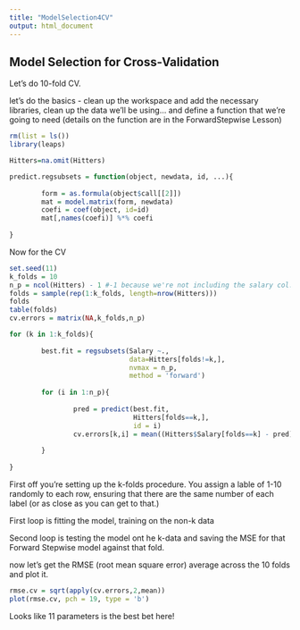 ```yaml
---
title: "ModelSelection4CV"
output: html_document
---
```


Model Selection for Cross-Validation
------------------------------------

Let's do 10-fold CV.

let's do the basics - clean up the workspace and add the necessary libraries, clean up the data we'll be using...
and define a function that we're going to need (details on the function are in the ForwardStepwise Lesson)

```r
rm(list = ls())
library(leaps)

Hitters=na.omit(Hitters)

predict.regsubsets = function(object, newdata, id, ...){
        
        form = as.formula(object$call[[2]])
        mat = model.matrix(form, newdata)
        coefi = coef(object, id=id)
        mat[,names(coefi)] %*% coefi
        
}
```

Now for the CV

```r
set.seed(11)
k_folds = 10
n_p = ncol(Hitters) - 1 #-1 because we're not including the salary col.
folds = sample(rep(1:k_folds, length=nrow(Hitters)))
folds
table(folds)
cv.errors = matrix(NA,k_folds,n_p)

for (k in 1:k_folds){
        
        best.fit = regsubsets(Salary ~.,
                              data=Hitters[folds!=k,],
                              nvmax = n_p,
                              method = 'forward')
        
        for (i in 1:n_p){
                
                pred = predict(best.fit,
                               Hitters[folds==k,],
                               id = i)
                cv.errors[k,i] = mean((Hitters$Salary[folds==k] - pred)^2)
                
        }
        
}
```

First off you're setting up the k-folds procedure. You assign a lable of 1-10 randomly to each row, ensuring that there are the same number of each label (or as close as you can get to that.)

First loop is fitting the model, training on the non-k data

Second loop is testing the model ont he k-data and saving the MSE for that Forward Stepwise model against that fold.

now let's get the RMSE (root mean square error) average across the 10 folds  and plot it.

```r
rmse.cv = sqrt(apply(cv.errors,2,mean))
plot(rmse.cv, pch = 19, type = 'b')
```

Looks like 11 parameters is the best bet here!